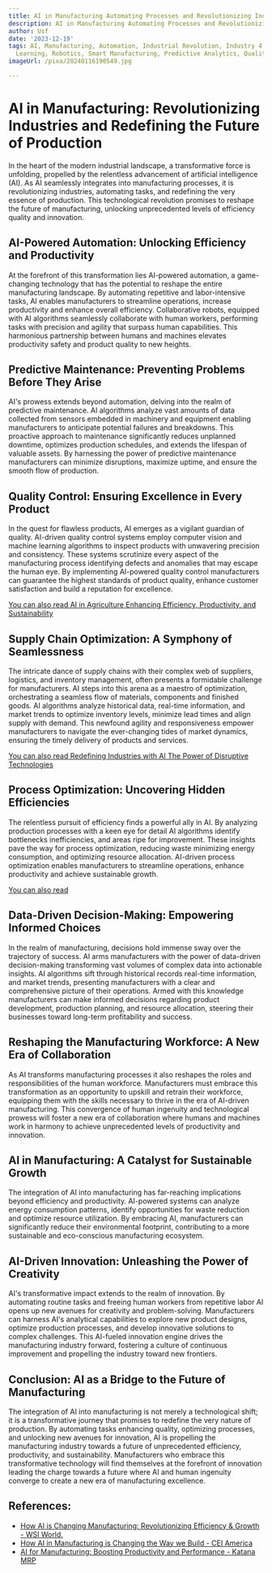 ```yaml
---
title: AI in Manufacturing Automating Processes and Revolutionizing Industries
description: AI in Manufacturing Automating Processes and Revolutionizing Industries
author: Usf
date: '2023-12-19'
tags: AI, Manufacturing, Automation, Industrial Revolution, Industry 4.0, Machine
  Learning, Robotics, Smart Manufacturing, Predictive Analytics, Quality Control
imageUrl: /pixa/20240116190549.jpg

---
```

# AI in Manufacturing: Revolutionizing Industries and Redefining the Future of Production

In the heart of the modern industrial landscape, a transformative force is unfolding, propelled by the relentless advancement of artificial intelligence (AI). As AI seamlessly integrates  into manufacturing processes, it is revolutionizing industries, automating tasks, and redefining the very essence of production.  This  technological revolution promises to reshape the future of manufacturing, unlocking  unprecedented levels of efficiency  quality and innovation.

## AI-Powered Automation: Unlocking Efficiency and Productivity

At the forefront of this transformation lies AI-powered automation,  a game-changing  technology  that has the potential to reshape the entire manufacturing  landscape. By automating repetitive  and labor-intensive tasks, AI enables manufacturers to streamline operations, increase  productivity and enhance overall efficiency. Collaborative robots,  equipped with  AI algorithms seamlessly collaborate with human  workers, performing tasks with precision and agility that surpass human capabilities. This harmonious partnership between humans and machines elevates productivity safety and product quality to new heights.

##  Predictive Maintenance: Preventing Problems Before They Arise

AI's prowess extends  beyond automation, delving into the realm of predictive  maintenance. AI algorithms analyze vast amounts of data  collected from sensors embedded in  machinery  and equipment enabling manufacturers to anticipate potential failures and breakdowns. This proactive approach to maintenance significantly reduces unplanned downtime, optimizes production schedules, and extends the lifespan  of valuable assets. By harnessing the power of predictive maintenance manufacturers can minimize disruptions, maximize uptime, and ensure the smooth flow of production.

## Quality Control: Ensuring Excellence  in Every Product

In the quest for flawless products, AI emerges as a vigilant  guardian of quality. AI-driven quality control systems employ computer vision and machine learning algorithms to inspect products with unwavering precision and consistency. These  systems scrutinize  every  aspect of the manufacturing process identifying defects  and  anomalies that may  escape the human eye. By implementing AI-powered quality control manufacturers can guarantee the highest standards  of product quality, enhance customer satisfaction and build a reputation for excellence.

[You  can also read  AI in Agriculture Enhancing Efficiency, Productivity, and Sustainability](AI%20in%20Agriculture%20Enhancing%20Efficiency%2C%20Productivity%2C%20and%20Sustainability)


## Supply Chain Optimization: A Symphony of Seamlessness

The intricate dance of supply chains with their complex web  of suppliers, logistics, and inventory management, often presents a formidable challenge for manufacturers. AI steps into this arena as a maestro of optimization, orchestrating a seamless flow of materials, components and finished goods.  AI algorithms analyze historical data, real-time information, and market trends to optimize inventory levels, minimize lead times and align supply  with demand. This  newfound agility and responsiveness empower  manufacturers to navigate the ever-changing tides  of market dynamics, ensuring the timely delivery  of products and services.

[You can also read Redefining Industries with AI The Power  of Disruptive Technologies](Redefining%20Industries%20with%20AI%20The%20Power%20of%20Disruptive%20Technologies)


## Process Optimization: Uncovering Hidden Efficiencies

The relentless pursuit  of efficiency finds a powerful ally in AI. By analyzing production  processes  with a keen eye for detail AI algorithms identify bottlenecks  inefficiencies,  and areas ripe for improvement. These insights pave the way for process optimization, reducing waste minimizing energy consumption, and optimizing resource allocation. AI-driven process optimization enables manufacturers to streamline operations,  enhance  productivity and achieve sustainable growth.

[You can also read  ]()


## Data-Driven Decision-Making: Empowering  Informed  Choices

In the realm of manufacturing, decisions hold immense sway over  the trajectory of success. AI arms manufacturers with the power  of data-driven decision-making transforming vast volumes of complex data into actionable insights. AI algorithms sift through historical records real-time information, and market trends, presenting manufacturers with a clear and comprehensive picture  of their operations. Armed with this  knowledge manufacturers can make informed decisions regarding product development, production  planning, and resource allocation, steering their businesses toward  long-term profitability  and success.

## Reshaping the Manufacturing Workforce:  A New Era of Collaboration

As AI transforms  manufacturing processes it also reshapes the roles and  responsibilities of the human workforce. Manufacturers must embrace this transformation as an opportunity  to upskill and retrain their workforce, equipping them with the skills necessary to thrive in the era of AI-driven manufacturing. This convergence of human ingenuity and technological prowess will foster a new era of collaboration where humans and machines work in  harmony to  achieve unprecedented levels  of productivity and innovation.

## AI in Manufacturing: A Catalyst for Sustainable Growth

The integration of AI into manufacturing has far-reaching implications beyond efficiency and productivity. AI-powered systems  can  analyze energy consumption patterns, identify opportunities for waste  reduction  and optimize resource utilization. By embracing AI, manufacturers can significantly  reduce their environmental footprint, contributing to a more sustainable and eco-conscious manufacturing ecosystem.

## AI-Driven Innovation: Unleashing the Power of Creativity

AI's transformative impact extends to the  realm of  innovation. By automating routine tasks and freeing human  workers from repetitive labor AI opens up new avenues for creativity and problem-solving. Manufacturers can harness AI's analytical capabilities to explore new product designs, optimize production processes, and develop innovative solutions to complex challenges. This AI-fueled innovation  engine drives the manufacturing  industry forward, fostering a culture of continuous improvement and propelling the industry toward  new frontiers.

## Conclusion: AI as a  Bridge  to the Future of Manufacturing

The integration of AI into manufacturing is not merely a  technological shift; it is a  transformative  journey that promises to redefine the very nature of production. By automating tasks  enhancing quality, optimizing  processes,  and  unlocking new avenues for innovation, AI is propelling the manufacturing industry towards a future of unprecedented efficiency, productivity, and  sustainability. Manufacturers who embrace this transformative technology will find themselves at the forefront of innovation leading the  charge  towards a future where AI  and  human ingenuity converge to create a new era of manufacturing excellence.

## References:
- [How AI is Changing Manufacturing: Revolutionizing Efficiency & Growth - WSI World.](https://www.wsiworld.com/blog/how-ai-is-changing-manufacturing-revolutionizing-efficiency-growth)
- [How AI in Manufacturing is Changing the Way we Build - CEI America](https://www.ceiamerica.com/blog/how-ai-in-manufacturing-is-revolutionizing-the-way-we-build/)
- [AI for Manufacturing: Boosting Productivity and Performance - Katana MRP](https://katanamrp.com/blog/ai-for-manufacturing/)
